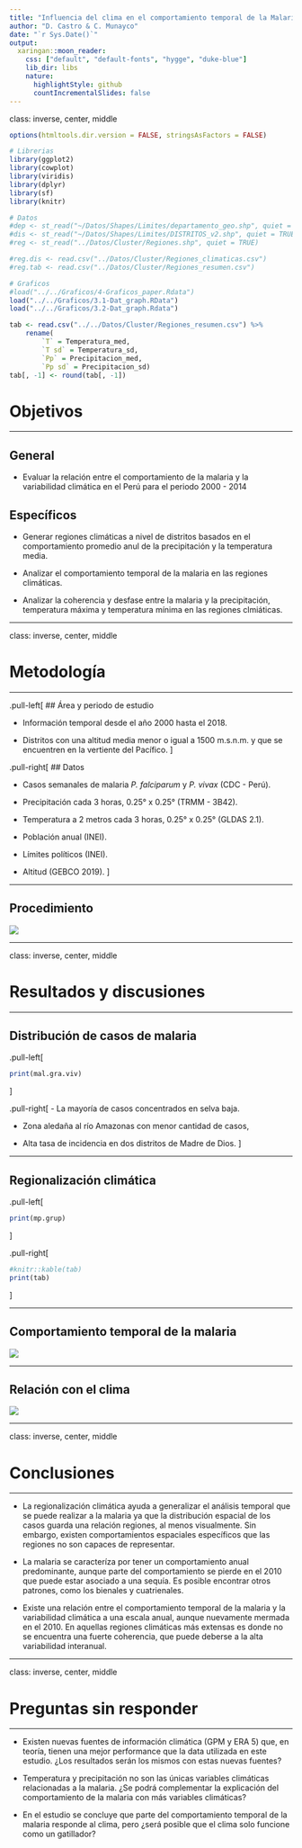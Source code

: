 ```yaml
---
title: "Influencia del clima en el comportamiento temporal de la Malaria tipo P. Vivax"
author: "D. Castro & C. Munayco"
date: "`r Sys.Date()`"
output: 
  xaringan::moon_reader:
    css: ["default", "default-fonts", "hygge", "duke-blue"]
    lib_dir: libs
    nature:
      highlightStyle: github
      countIncrementalSlides: false
---
```


class: inverse, center, middle

```r
options(htmltools.dir.version = FALSE, stringsAsFactors = FALSE)

# Librerias
library(ggplot2)
library(cowplot)
library(viridis)
library(dplyr)
library(sf)
library(knitr)

# Datos
#dep <- st_read("~/Datos/Shapes/Limites/departamento_geo.shp", quiet = TRUE)
#dis <- st_read("~/Datos/Shapes/Limites/DISTRITOS_v2.shp", quiet = TRUE)
#reg <- st_read("../Datos/Cluster/Regiones.shp", quiet = TRUE)

#reg.dis <- read.csv("../Datos/Cluster/Regiones_climaticas.csv")
#reg.tab <- read.csv("../Datos/Cluster/Regiones_resumen.csv")

# Graficos
#load("../../Graficos/4-Graficos_paper.Rdata")
load("../../Graficos/3.1-Dat_graph.RData")
load("../../Graficos/3.2-Dat_graph.Rdata")

tab <- read.csv("../../Datos/Cluster/Regiones_resumen.csv") %>%
	rename(
		`T` = Temperatura_med,
		`T sd` = Temperatura_sd,
		`Pp` = Precipitacion_med,
		`Pp sd` = Precipitacion_sd)
tab[, -1] <- round(tab[, -1])
```

# Objetivos

---

## General

- Evaluar la relación entre el comportamiento de la malaria y la variabilidad climática en el Perú para el periodo 2000 - 2014

## Específicos

- Generar regiones climáticas a nivel de distritos basados en el comportamiento promedio anul de la precipitación y la temperatura media.

- Analizar el comportamiento temporal de la malaria en las regiones climáticas.

- Analizar la coherencia y desfase entre la malaria y la precipitación, temperatura máxima y temperatura mínima en las regiones clmiáticas.

---

class: inverse, center, middle

# Metodología

---

.pull-left[
## Área y periodo de estudio

- Información temporal desde el año 2000 hasta el 2018.

- Distritos con una altitud media menor o igual a 1500 m.s.n.m. y que se encuentren en la vertiente del Pacífico.
]

.pull-right[
## Datos

- Casos semanales de malaria *P. falciparum* y *P. vivax* (CDC - Perú).

- Precipitación cada 3 horas, 0.25° x 0.25° (TRMM - 3B42).

- Temperatura a 2 metros cada 3 horas, 0.25° x 0.25° (GLDAS 2.1).

- Población anual (INEI).

- Límites políticos (INEI). 

- Altitud (GEBCO 2019).
]

---

## Procedimiento

![](img/Metodologia.png)

---

class: inverse, center, middle

# Resultados y discusiones

---

## Distribución de casos de malaria

.pull-left[
```r
print(mal.gra.viv)
```
]

.pull-right[
- La mayoría de casos concentrados en selva baja.

- Zona aledaña al río Amazonas con menor cantidad de casos,

- Alta tasa de incidencia en dos distritos de Madre de Dios.
]

---

## Regionalización climática

.pull-left[
```r
print(mp.grup)
```
]

.pull-right[
```r
#knitr::kable(tab)
print(tab)
```
]

---

## Comportamiento temporal de la malaria

![](img/WPS_Viv.png)

---

## Relación con el clima

![](img/WCH_Viv.png)

---

class: inverse, center, middle

# Conclusiones

---

- La regionalización climática ayuda a generalizar el análisis temporal que se puede realizar a la malaria ya que la distribución espacial de los casos guarda una relación regiones, al menos visualmente. Sin embargo, existen comportamientos espaciales específicos que las regiones no son capaces de representar.

- La malaria se caracteríza por tener un comportamiento anual predominante, aunque parte del comportamiento se pierde en el 2010 que puede estar asociado a una sequía. Es posible encontrar otros patrones, como los bienales y cuatrienales.

- Existe una relación entre el comportamiento temporal de la malaria y la variabilidad climática a una escala anual, aunque nuevamente mermada en el 2010. En aquellas regiones climáticas más extensas es donde no se encuentra una fuerte coherencia, que puede deberse a la alta variabilidad interanual.

---

class: inverse, center, middle

# Preguntas sin responder

---

- Existen nuevas fuentes de información climática (GPM y ERA 5) que, en teoría, tienen una mejor performance que la data utilizada en este estudio. ¿Los resultados serán los mismos con estas nuevas fuentes?

- Temperatura y precipitación no son las únicas variables climáticas relacionadas a la malaria. ¿Se podrá complementar la explicación del comportamiento de la malaria con más variables climáticas?

- En el estudio se concluye que parte del comportamiento temporal de la malaria responde al clima, pero ¿será posible que el clima solo funcione como un gatillador?